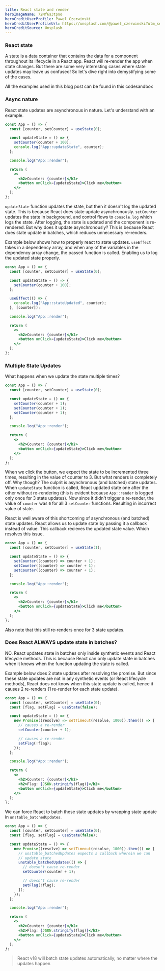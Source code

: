 ```yaml
---
title: React state and render
heroImageName: 72Mf6a3tpno
heroCreditUserProfile: Pawel Czerwinski
heroCreditUserProfileUrl: https://unsplash.com/@pawel_czerwinski?utm_source=unsplash&utm_medium=referral&utm_content=creditCopyText
heroCreditSource: Unsplash
---
```


### React state

A state is a data container that contains the data for a component throughout its lifecycle in a React app. React will re-render the app when state changes. But there are some very interesting cases where state updates may leave us confused! So let's dive right into demystifying some of the cases.

All the examples used in this blog post can be found in this codesandbox

### Async nature

React state updates are asynchronous in nature. Let's understand with an example.

```jsx
const App = () => {
  const [counter, setCounter] = useState(0);

  const updateState = () => {
    setCounter(counter + 100);
    console.log("App::updateState", counter);
  };

  console.log("App::render");

  return (
    <>
      <h2>Counter: {counter}</h2>
      <button onClick={updateState}>Click me</button>
    </>
  );
};
```

`updateState` function updates the state, but then it doesn't log the updated state. This is because React does state update asynchronously. `setCounter` updates the state in background, and control flows to `console.log` which logs the state. After logging, the state is updated and the component is re-rendered. But why does it update asynchronously? This is because React does state update in batches, which reduces unnecessary re-renders.

Example below shows how to properly react to state updates. `useEffect` takes in a dependency array, and when any of the variables in the dependency array change, the passed function is called. Enabling us to log the updated state properly.

```jsx
const App = () => {
  const [counter, setCounter] = useState(0);

  const updateState = () => {
    setCounter(counter + 100);
  };

  useEffect(() => {
    console.log("App::stateUpdated", counter);
  }, [counter]);

  console.log("App::render");

  return (
    <>
      <h2>Counter: {counter}</h2>
      <button onClick={updateState}>Click me</button>
    </>
  );
};
```

### Multiple State Updates

What happens when we update the state multiple times?

```jsx
const App = () => {
  const [counter, setCounter] = useState(0);

  const updateState = () => {
    setCounter(counter + 1);
    setCounter(counter + 1);
    setCounter(counter + 1);
  };

  console.log("App::render");

  return (
    <>
      <h2>Counter: {counter}</h2>
      <button onClick={updateState}>Click me</button>
    </>
  );
};
```

When we click the button, we expect the state to be incremented three times, resulting in the value of counter to 3. But what renders is completely off. Why though? The culprit is asynchronous (and batched) state updates. When `updateState` function is called, React updated state one after the other without re-rendering (this is evident because `App::render` is logged only once for 3 state updates). Now since it didn't trigger a re-render, the value of `counter` was `0` for all 3 `setCounter` functions. Resulting in incorrect value of state.

React is well aware of this shortcoming of asynchronous (and batched) state updates. React allows us to update state by passing it a callback instead of value. This callback recieves the updated state value. Which resolves this issue.

```jsx
const App = () => {
  const [counter, setCounter] = useState(1);

  const updateState = () => {
    setCounter((counter) => counter + 1);
    setCounter((counter) => counter + 1);
    setCounter((counter) => counter + 1);
  };

  console.log("App::render");

  return (
    <>
      <h2>Counter: {counter}</h2>
      <button onClick={updateState}>Click me</button>
    </>
  );
};
```

Also note that this still re-renders once for 3 state updates.

### Does React ALWAYS update state in batches?

NO. React updates state in batches only inside synthetic events and React lifecycle methods. This is because React can only update state in batches when it knows when the function updating the state is called.

Example below does 2 state updates after resolving the promise. But since these state updates are not in any synthetic events (or React lifecycle methods), React does not know when this state update is called, hence it causes 2 re-renders (1 re-render for each state update).

```jsx
const App = () => {
  const [counter, setCounter] = useState(0);
  const [flag, setFlag] = useState(false);

  const updateState = () => {
    new Promise((resolve) => setTimeout(resolve, 1000)).then(() => {
      // causes a re-render
      setCounter(counter + 1);

      // causes a re-render
      setFlag(!flag);
    });
  };

  console.log("App::render");

  return (
    <>
      <h2>Counter: {counter}</h2>
      <h2>Flag: {JSON.stringify(flag)}</h2>
      <button onClick={updateState}>Click me</button>
    </>
  );
};
```

We can force React to batch these state updates by wrapping state update in `unstable_batchedUpdates`.

```jsx
const App = () => {
  const [counter, setCounter] = useState(0);
  const [flag, setFlag] = useState(false);

  const updateState = () => {
    new Promise((resolve) => setTimeout(resolve, 1000)).then(() => {
      // unstable_batchedUpdates expects a callback wherein we can
      // update state
      unstable_batchedUpdates(() => {
        // doesn't cause re-render
        setCounter(counter + 1);

        // doesn't cause re-render
        setFlag(!flag);
      });
    });
  };

  console.log("App::render");

  return (
    <>
      <h2>Counter: {counter}</h2>
      <h2>Flag: {JSON.stringify(flag)}</h2>
      <button onClick={updateState}>Click me</button>
    </>
  );
};
```



> React v18 will batch state updates automatically, no matter where the updates happen.

